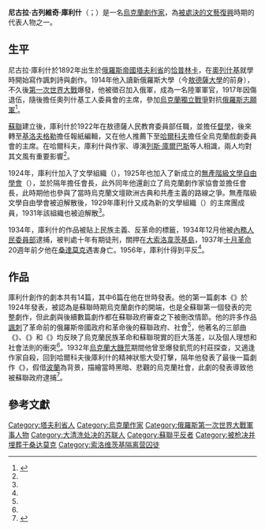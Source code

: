 {{Infobox writer
| name         = 尼古拉·庫利什<br><small>Микола Гурович Куліш</small>
| image        =Mykola Kulish.jpg
| imagesize    =
| caption      =
| pseudonym    =
| birth_name    =
| birth_date    = {{birth date|1892|12|18}}
| birth_place   = {{flag|俄羅斯帝國}}[[塔夫利省|塔夫利省]][[恰普林卡|恰普林卡]]
| death_date    = {{death date and age|1937|11|3|1892|12|19|df=y}}
| death_place   = {{flag|蘇聯}}[[卡累利阿共和国|卡累利阿共和国]][[桑達莫克|桑達莫克]]
| occupation   = [[劇作家|劇作家]]、[[散文|散文]]作家
| nationality  = 
| period       = 
| genre        =
| subject      =
| movement     = {{link-uk|鍛鍊 (文學會)|Гарт (літературна організація)|鍛鍊}}（{{lang|uk|Гарт}}）、[[無產階級文學自由學會|無產階級文學自由學會]]（{{lang|uk|ВАПЛІТЕ}}）、{{link-uk|無產階級文學陣線|Пролітфронт}}（{{lang|uk|Пролітфронт}}）
| notableworks = ''Myna Mazaylo''
| spouse       = 安东尼娜
| partner      =
| children     ={{link-uk|弗拉基米爾·尼古拉耶維奇·庫利什|Куліш Володимир Миколайович}}
| relatives    =
| influences   =
| influenced   =
| awards       =
| signature    =Mykola Kulish Signature.png
| website      =
| portaldisp   =
}}

'''尼古拉·古列維奇·庫利什'''（{{lang-uk|Микола Гурович Куліш}}；{{bd|1892年|12月18日|1937年|11月3日}}）是一名[[烏克蘭|烏克蘭]][[劇作家|劇作家]]，為[[被處決的文藝復興|被處決的文藝復興]]時期的代表人物之一。

==生平==
尼古拉·庫利什於1892年出生於[[俄羅斯帝國|俄羅斯帝國]][[塔夫利省|塔夫利省]]的[[恰普林卡|恰普林卡]]，在[[奧列什基|奧列什基]]就學時開始寫作諷刺詩與劇作。1914年他入讀新俄羅斯大學（今[[敖德薩大學|敖德薩大學]]的前身），不久後[[第一次世界大戰|第一次世界大戰]]爆發，他被徵召加入俄軍，成為一名陸軍軍官，1917年因傷退伍，隨後擔任奧列什基工人委員會的主席，參加[[烏克蘭獨立戰爭|烏克蘭獨立戰爭]]對抗[[志願軍_(俄羅斯)|俄羅斯志願軍]]<ref name=ieu>{{cite web|url=http://www.encyclopediaofukraine.com/display.asp?linkpath=pages%5CK%5CU%5CKulishMykola.htm|title=Kulish, Mykola|publisher=Canadian Institute of Ukrainian Studies|website=Internet Encyclopedia of Ukraine|accessdate=2021-03-13|archive-date=2020-12-18|archive-url=https://web.archive.org/web/20201218113658/http://www.encyclopediaofukraine.com/display.asp?linkpath=pages%5CK%5CU%5CKulishMykola.htm|dead-url=no}}</ref>。

[[蘇聯|蘇聯]]建立後，庫利什於1922年在敖德薩人民教育委員部任職，並擔任[[督學|督學]]，後來轉至[[基洛夫格勒|基洛夫格勒]]擔任報紙編輯，又在他人推薦下至[[哈爾科夫|哈爾科夫]]擔任全烏克蘭戲劇委員會的主席。在哈爾科夫，庫利什與作家{{le|米哈伊尔·亚洛沃伊|Mykhailo Yalovy}}、導演[[列斯·庫爾巴斯|列斯·庫爾巴斯]]等人相識，兩人均對其文風有重要影響<ref name=ieu/>。

1924年，庫利什加入了文學組織{{link-uk|鍛鍊 (文學會)|Гарт (літературна організація)|鍛鍊}}（{{lang|uk|Гарт}}），1925年也加入了新成立的[[無產階級文學自由學會|無產階級文學自由學會]]（{{lang|uk|ВАПЛІТЕ}}），並於隔年擔任會長，此外同年他還創立了烏克蘭劇作家協會並擔任會長，此時期他也參與了當時烏克蘭文壇歐洲古典和共產主義的路線之爭。無產階級文學自由學會被迫解散後，1929年庫利什又成為新的文學組織{{link-uk|無產階級文學陣線|Пролітфронт}}（{{lang|uk|Пролітфронт}}）的主席團成員，1931年該組織也被迫解散<ref name=ieu/>。

1934年，庫利什的作品被貼上民族主義、反革命的標籤，1934年12月他被[[內務人民委員部|內務人民委員部]]逮捕，被判處十年有期徒刑，關押在[[大索洛韋茨基島|大索洛韋茨基島]]，1937年[[十月革命|十月革命]]20週年前夕他在[[桑達莫克|桑達莫克]]遇害身亡。1956年，庫利什得到平反<ref name=ieu/>。

==作品==
庫利什創作的劇本共有14篇，其中6篇在他在世時發表。他的第一篇劇本《{{tsl|uk|97 (п'єса)|97 (劇作)|97}}》於1924年發表，被認為是蘇聯時期烏克蘭劇作的開端，也是全蘇聯第一個發表的完整劇作，但此劇與後續數篇劇作都在蘇聯政府審查之下被刪改情節。他的許多作品[[諷刺|諷刺]]了革命前的俄羅斯帝國政府和革命後的蘇聯政府、社會<ref name=ieu/>，他著名的三部曲《{{link-uk|人民的馬拉希|Народний Малахій}}》、《{{link-uk|可悲的奏鳴曲|Патетична соната}}》和《{{link-uk|永恆的革命|Вічний бунт}}》均反映了烏克蘭民族革命和蘇聯現實的巨大落差，以及個人理想和社會法則的衝突<ref name=ieu/>。1932年[[烏克蘭大饑荒|烏克蘭大饑荒]]期間他曾至爆發飢荒的村莊探查，又適逢作家{{le|米哈伊尔·亚洛沃伊|Mykola Khvylovy}}自殺，回到哈爾科夫後庫利什的精神狀態大受打擊，隔年他發表了最後一篇劇作《{{le|麥克萊恩·格拉斯|Маклена Ґраса}}》，假借[[波蘭|波蘭]]為背景，描繪當時黑暗、悲觀的烏克蘭社會，此劇的發表導致他被蘇聯政府逮捕<ref>{{cite book|url=http://www.ukrlib.com.ua/bio/printout.php?id=179|chapter=Куліш Микола Гурович|author=Юрій ЛАВРІНЕНКО|title=Розстріляне відродження|year=1959|language=uk|access-date=2021-03-13|archive-date=2016-03-11|archive-url=https://web.archive.org/web/20160311015006/http://www.ukrlib.com.ua/bio/printout.php?id=179|dead-url=no}}</ref>。

==參考文獻==
{{Reflist}}

{{Authority control}}

[[Category:塔夫利省人|Category:塔夫利省人]]
[[Category:烏克蘭作家|Category:烏克蘭作家]]
[[Category:俄羅斯第一次世界大戰軍事人物|Category:俄羅斯第一次世界大戰軍事人物]]
[[Category:大清洗处决的苏联人|Category:大清洗处决的苏联人]]
[[Category:蘇聯平反者|Category:蘇聯平反者]]
[[Category:被枪决并埋葬于桑达莫克|Category:被枪决并埋葬于桑达莫克]]
[[Category:索洛维茨基隔离营囚徒|Category:索洛维茨基隔离营囚徒]]